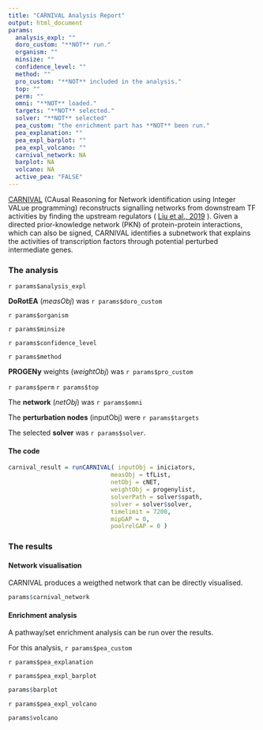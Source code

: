 ```yaml
---
title: "CARNIVAL Analysis Report"
output: html_document
params:
  analysis_expl: ""
  doro_custom: "**NOT** run."
  organism: ""
  minsize: ""
  confidence_level: ""
  method: ""
  pro_custom: "**NOT** included in the analysis."
  top: ""
  perm: ""
  omni: "**NOT** loaded."
  targets: "**NOT** selected."
  solver: "**NOT** selected"
  pea_custom: "the enrichment part has **NOT** been run."
  pea_explanation: ""
  pea_expl_barplot: ""
  pea_expl_volcano: ""
  carnival_network: NA
  barplot: NA
  volcano: NA
  active_pea: "FALSE"
---
```

    
[CARNIVAL](https://saezlab.github.io/CARNIVAL/) (CAusal Reasoning for Network identification using Integer VALue programming) reconstructs signalling networks from downstream TF activities by finding the upstream regulators ( [Liu et al., 2019](https://www.nature.com/articles/s41540-019-0118-z) ). Given a directed prior-knowledge network (PKN) of protein-protein interactions, which can also be signed, CARNIVAL identifies a subnetwork that explains the activities of transcription factors through potential perturbed intermediate genes.

### The analysis

`r params$analysis_expl`

**DoRotEA** (_measObj_) was `r params$doro_custom`

`r params$organism`

`r params$minsize`

`r params$confidence_level`

`r params$method`

**PROGENy** weights (_weightObj_) was `r params$pro_custom`

`r params$perm`
`r params$top`

The **network** (_netObj_) was `r params$omni`

The **perturbation nodes** (inputObj) were `r params$targets`

The selected **solver** was `r params$solver`.

#### The code
  
  ```r
carnival_result = runCARNIVAL( inputObj = iniciators,
                               measObj = tfList, 
                               netObj = cNET, 
                               weightObj = progenylist, 
                               solverPath = solver$spath, 
                               solver = solver$solver,
                               timelimit = 7200,
                               mipGAP = 0,
                               poolrelGAP = 0 )
```

### The results

#### Network visualisation

CARNIVAL produces a weigthed network that can be directly visualised. 

```r
params$carnival_network
```

#### Enrichment analysis

A pathway/set enrichment analysis can be run over the results.

For this analysis, `r params$pea_custom`

`r params$pea_explanation`

`r params$pea_expl_barplot`

```r
params$barplot
```

`r params$pea_expl_volcano`

```r
params$volcano
```
